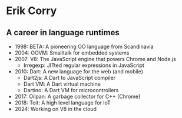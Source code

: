 # Erik Corry

## A career in language runtimes

* 1998: BETA: A pioneering OO language from Scandinavia
* 2004: OOVM: Smalltalk for embedded systems
* 2007: V8: The JavaScript engine that powers Chrome and Node.js
  - Irregexp: JITted regular expressions in JavaScript
* 2010: Dart: A new language for the web (and mobile)
  - Dart2js: A Dart to JavaScript compiler
  - Dart VM: A Dart virtual machine
  - Dartino: A Dart VM for microcontrollers
* 2017: Oilpan: A garbage collector for C++ (Chrome)
* 2018: Toit: A high level language for IoT
* 2024: Working on V8 in the cloud

